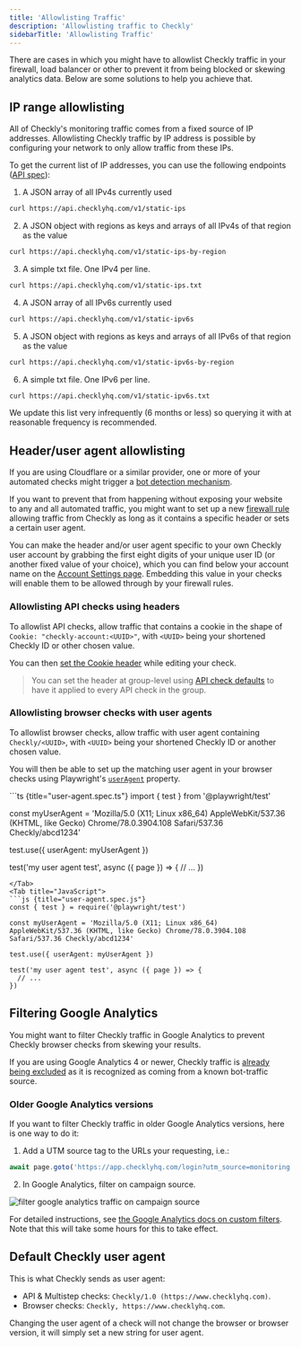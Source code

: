 ```yaml
---
title: 'Allowlisting Traffic'
description: 'Allowlisting traffic to Checkly'
sidebarTitle: 'Allowlisting Traffic'
---
```



There are cases in which you might have to allowlist Checkly traffic in your firewall, load balancer or other to prevent it from being blocked or skewing analytics data. Below are some solutions to help you achieve that.

## IP range allowlisting

All of Checkly's monitoring traffic comes from a fixed source of IP addresses. Allowlisting Checkly traffic by IP address is possible by configuring your network to only allow traffic from these IPs.

To get the current list of IP addresses, you can use the following endpoints ([API spec](https://api.checklyhq.com/#/Static%20IPs)):

1. A JSON array of all IPv4s currently used

```bash
curl https://api.checklyhq.com/v1/static-ips
```

2. A JSON object with regions as keys and arrays of all IPv4s of that region as the value

```bash
curl https://api.checklyhq.com/v1/static-ips-by-region
````

3. A simple txt file. One IPv4 per line.

```bash
curl https://api.checklyhq.com/v1/static-ips.txt
```

4. A JSON array of all IPv6s currently used

```bash
curl https://api.checklyhq.com/v1/static-ipv6s
```

5. A JSON object with regions as keys and arrays of all IPv6s of that region as the value

```bash
curl https://api.checklyhq.com/v1/static-ipv6s-by-region
```

6. A simple txt file. One IPv6 per line.

```bash
curl https://api.checklyhq.com/v1/static-ipv6s.txt
```

We update this list very infrequently (6 months or less) so querying it with at reasonable frequency is recommended.

## Header/user agent allowlisting

If you are using Cloudflare or a similar provider, one or more of your automated checks might trigger a [bot detection mechanism](https://www.cloudflare.com/learning/bots/what-is-bot-traffic/).

If you want to prevent that from happening without exposing your website to any and all automated traffic, you might want to set up a new [firewall rule](https://developers.cloudflare.com/firewall/cf-firewall-rules/) allowing traffic from Checkly as long as it contains a specific header or sets a certain user agent.

You can make the header and/or user agent specific to your own Checkly user account by grabbing the first eight digits of your unique user ID (or another fixed value of your choice), which you can find below your account name on the [Account Settings page](https://app.checklyhq.com/settings/account/). Embedding this value in your checks will enable them to be allowed through by your firewall rules.

### Allowlisting API checks using headers

To allowlist API checks, allow traffic that contains a cookie in the shape of `Cookie: "checkly-account:<UUID>"`, with `<UUID>` being your shortened Checkly ID or other chosen value.

You can then [set the Cookie header](/docs/api-checks/request-settings/#headers) while editing your check.

> You can set the header at group-level using [API check defaults](/docs/groups/api-check-defaults/#headers--query-parameters) to have it applied to every API check in the group.

### Allowlisting browser checks with user agents

To allowlist browser checks, allow traffic with user agent containing `Checkly/<UUID>`, with `<UUID>` being your shortened Checkly ID or another chosen value.

You will then be able to set up the matching user agent in your browser checks using Playwright's [`userAgent`](https://playwright.dev/docs/emulation#user-agent) property.

<Tabs>
<Tab title="Typescript">
```ts {title="user-agent.spec.ts"}
import { test } from '@playwright/test'

const myUserAgent = 'Mozilla/5.0 (X11; Linux x86_64) AppleWebKit/537.36 (KHTML, like Gecko) Chrome/78.0.3904.108 Safari/537.36 Checkly/abcd1234'

test.use({ userAgent: myUserAgent })

test('my user agent test', async ({ page }) => {
  // ...
})
```
</Tab>
<Tab title="JavaScript">
```js {title="user-agent.spec.js"}
const { test } = require('@playwright/test')

const myUserAgent = 'Mozilla/5.0 (X11; Linux x86_64) AppleWebKit/537.36 (KHTML, like Gecko) Chrome/78.0.3904.108 Safari/537.36 Checkly/abcd1234'

test.use({ userAgent: myUserAgent })

test('my user agent test', async ({ page }) => {
  // ...
})
```
</Tab>
</Tabs>

## Filtering Google Analytics

You might want to filter Checkly traffic in Google Analytics to prevent Checkly browser checks from skewing your results.

If you are using Google Analytics 4 or newer, Checkly traffic is [already being excluded](https://support.google.com/analytics/answer/9888366?hl=en) as it is recognized as coming from a known bot-traffic source.

### Older Google Analytics versions

If you want to filter Checkly traffic in older Google Analytics versions, here is one way to do it:

1. Add a UTM source tag to the URLs your requesting, i.e.:

```js
await page.goto('https://app.checklyhq.com/login?utm_source=monitoring')
 ```

2. In Google Analytics, filter on campaign source.

![filter google analytics traffic on campaign source](/images/docs/images/monitoring/analytics.png)

For detailed instructions, see [the Google Analytics docs on custom filters](https://support.google.com/analytics/answer/1033162#CustomFilters).
Note that this will take some hours for this to take effect.

## Default Checkly user agent

This is what Checkly sends as user agent:

- API & Multistep checks: `Checkly/1.0 (https://www.checklyhq.com)`.
- Browser checks: `Checkly, https://www.checklyhq.com`.

Changing the user agent of a check will not change the browser or browser version, it will simply set a new string for user agent.
